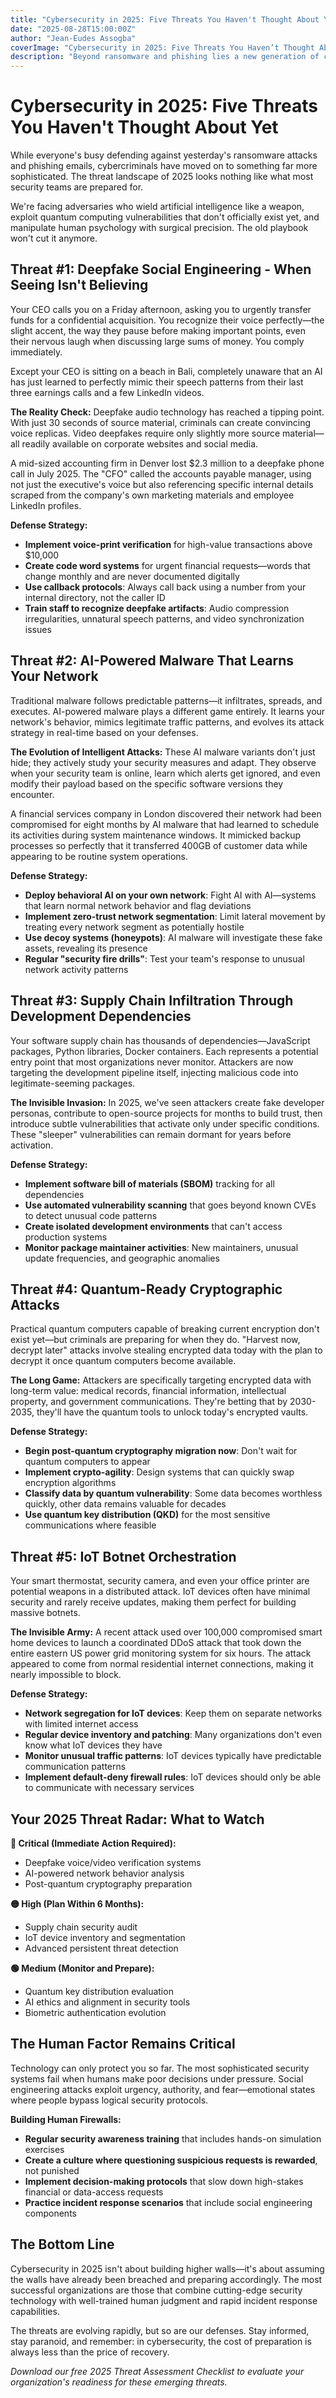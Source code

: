 ```yaml
---
title: "Cybersecurity in 2025: Five Threats You Haven't Thought About Yet"
date: "2025-08-28T15:00:00Z"
author: "Jean-Eudes Assogba"
coverImage: "Cybersecurity in 2025: Five Threats You Haven’t Thought About Yet.png"
description: "Beyond ransomware and phishing lies a new generation of cyber threats powered by AI, quantum computing, and human psychology. Here's your defense playbook."
---
```


# Cybersecurity in 2025: Five Threats You Haven't Thought About Yet

While everyone's busy defending against yesterday's ransomware attacks and phishing emails, cybercriminals have moved on to something far more sophisticated. The threat landscape of 2025 looks nothing like what most security teams are prepared for.

We're facing adversaries who wield artificial intelligence like a weapon, exploit quantum computing vulnerabilities that don't officially exist yet, and manipulate human psychology with surgical precision. The old playbook won't cut it anymore.

## Threat #1: Deepfake Social Engineering - When Seeing Isn't Believing

Your CEO calls you on a Friday afternoon, asking you to urgently transfer funds for a confidential acquisition. You recognize their voice perfectly—the slight accent, the way they pause before making important points, even their nervous laugh when discussing large sums of money. You comply immediately.

Except your CEO is sitting on a beach in Bali, completely unaware that an AI has just learned to perfectly mimic their speech patterns from their last three earnings calls and a few LinkedIn videos.

**The Reality Check:** Deepfake audio technology has reached a tipping point. With just 30 seconds of source material, criminals can create convincing voice replicas. Video deepfakes require only slightly more source material—all readily available on corporate websites and social media.

A mid-sized accounting firm in Denver lost $2.3 million to a deepfake phone call in July 2025. The "CFO" called the accounts payable manager, using not just the executive's voice but also referencing specific internal details scraped from the company's own marketing materials and employee LinkedIn profiles.

**Defense Strategy:**

- **Implement voice-print verification** for high-value transactions above $10,000
- **Create code word systems** for urgent financial requests—words that change monthly and are never documented digitally
- **Use callback protocols**: Always call back using a number from your internal directory, not the caller ID
- **Train staff to recognize deepfake artifacts**: Audio compression irregularities, unnatural speech patterns, and video synchronization issues

## Threat #2: AI-Powered Malware That Learns Your Network

Traditional malware follows predictable patterns—it infiltrates, spreads, and executes. AI-powered malware plays a different game entirely. It learns your network's behavior, mimics legitimate traffic patterns, and evolves its attack strategy in real-time based on your defenses.

**The Evolution of Intelligent Attacks:** These AI malware variants don't just hide; they actively study your security measures and adapt. They observe when your security team is online, learn which alerts get ignored, and even modify their payload based on the specific software versions they encounter.

A financial services company in London discovered their network had been compromised for eight months by AI malware that had learned to schedule its activities during system maintenance windows. It mimicked backup processes so perfectly that it transferred 400GB of customer data while appearing to be routine system operations.

**Defense Strategy:**

- **Deploy behavioral AI on your own network**: Fight AI with AI—systems that learn normal network behavior and flag deviations
- **Implement zero-trust network segmentation**: Limit lateral movement by treating every network segment as potentially hostile
- **Use decoy systems (honeypots)**: AI malware will investigate these fake assets, revealing its presence
- **Regular "security fire drills"**: Test your team's response to unusual network activity patterns

## Threat #3: Supply Chain Infiltration Through Development Dependencies

Your software supply chain has thousands of dependencies—JavaScript packages, Python libraries, Docker containers. Each represents a potential entry point that most organizations never monitor. Attackers are now targeting the development pipeline itself, injecting malicious code into legitimate-seeming packages.

**The Invisible Invasion:** In 2025, we've seen attackers create fake developer personas, contribute to open-source projects for months to build trust, then introduce subtle vulnerabilities that activate only under specific conditions. These "sleeper" vulnerabilities can remain dormant for years before activation.

**Defense Strategy:**

- **Implement software bill of materials (SBOM)** tracking for all dependencies
- **Use automated vulnerability scanning** that goes beyond known CVEs to detect unusual code patterns
- **Create isolated development environments** that can't access production systems
- **Monitor package maintainer activities**: New maintainers, unusual update frequencies, and geographic anomalies

## Threat #4: Quantum-Ready Cryptographic Attacks

Practical quantum computers capable of breaking current encryption don't exist yet—but criminals are preparing for when they do. "Harvest now, decrypt later" attacks involve stealing encrypted data today with the plan to decrypt it once quantum computers become available.

**The Long Game:** Attackers are specifically targeting encrypted data with long-term value: medical records, financial information, intellectual property, and government communications. They're betting that by 2030-2035, they'll have the quantum tools to unlock today's encrypted vaults.

**Defense Strategy:**

- **Begin post-quantum cryptography migration now**: Don't wait for quantum computers to appear
- **Implement crypto-agility**: Design systems that can quickly swap encryption algorithms
- **Classify data by quantum vulnerability**: Some data becomes worthless quickly, other data remains valuable for decades
- **Use quantum key distribution (QKD)** for the most sensitive communications where feasible

## Threat #5: IoT Botnet Orchestration

Your smart thermostat, security camera, and even your office printer are potential weapons in a distributed attack. IoT devices often have minimal security and rarely receive updates, making them perfect for building massive botnets.

**The Invisible Army:** A recent attack used over 100,000 compromised smart home devices to launch a coordinated DDoS attack that took down the entire eastern US power grid monitoring system for six hours. The attack appeared to come from normal residential internet connections, making it nearly impossible to block.

**Defense Strategy:**

- **Network segregation for IoT devices**: Keep them on separate networks with limited internet access
- **Regular device inventory and patching**: Many organizations don't even know what IoT devices they have
- **Monitor unusual traffic patterns**: IoT devices typically have predictable communication patterns
- **Implement default-deny firewall rules**: IoT devices should only be able to communicate with necessary services

## Your 2025 Threat Radar: What to Watch

**🔴 Critical (Immediate Action Required):**

- Deepfake voice/video verification systems
- AI-powered network behavior analysis
- Post-quantum cryptography preparation

**🟡 High (Plan Within 6 Months):**

- Supply chain security audit
- IoT device inventory and segmentation
- Advanced persistent threat detection

**🟢 Medium (Monitor and Prepare):**

- Quantum key distribution evaluation
- AI ethics and alignment in security tools
- Biometric authentication evolution

## The Human Factor Remains Critical

Technology can only protect you so far. The most sophisticated security systems fail when humans make poor decisions under pressure. Social engineering attacks exploit urgency, authority, and fear—emotional states where people bypass logical security protocols.

**Building Human Firewalls:**

- **Regular security awareness training** that includes hands-on simulation exercises
- **Create a culture where questioning suspicious requests is rewarded**, not punished
- **Implement decision-making protocols** that slow down high-stakes financial or data-access requests
- **Practice incident response scenarios** that include social engineering components

## The Bottom Line

Cybersecurity in 2025 isn't about building higher walls—it's about assuming the walls have already been breached and preparing accordingly. The most successful organizations are those that combine cutting-edge security technology with well-trained human judgment and rapid incident response capabilities.

The threats are evolving rapidly, but so are our defenses. Stay informed, stay paranoid, and remember: in cybersecurity, the cost of preparation is always less than the price of recovery.

_Download our free 2025 Threat Assessment Checklist to evaluate your organization's readiness for these emerging threats._
